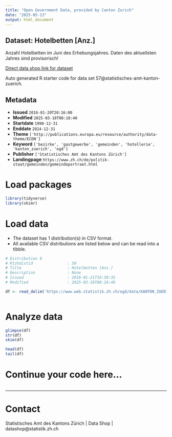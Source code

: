 ```yaml
---
title: "Open Government Data, provided by Canton Zurich"
date: "2025-05-13"
output: html_document
---
```


## Dataset: Hotelbetten [Anz.]

Anzahl Hotelbetten im Juni des Erhebungsjahres. Daten des aktuellsten Jahres sind provisorisch!

[Direct data shop link for dataset](https://www.zh.ch/de/politik-staat/statistik-daten/datenkatalog.html#/datasets/57@statistisches-amt-kanton-zuerich)

Auto generated R starter code for data set 57@statistisches-amt-kanton-zuerich.

## Metadata

- **Issued** `2016-01-20T20:16:00`
- **Modified** `2025-03-18T08:18:40`
- **Startdate** `1990-12-31`
- **Enddate** `2024-12-31`
- **Theme** `['http://publications.europa.eu/resource/authority/data-theme/ECON']`
- **Keyword** `['bezirke', 'gastgewerbe', 'gemeinden', 'hotellerie', 'kanton_zuerich', 'ogd']`
- **Publisher** `['Statistisches Amt des Kantons Zürich']`
- **Landingpage** `https://www.zh.ch/de/politik-staat/gemeinden/gemeindeportraet.html`


# Load packages

```r

library(tidyverse)
library(skimr)

```

# Load data

-   The dataset has 1 distribution(s) in CSV format.
-   All available CSV distributions are listed below and can be read into a tibble.

```r

# Distribution 0
# Ktzhdistid               : 50
# Title                    : Hotelbetten [Anz.]
# Description              : None
# Issued                   : 2016-01-21T16:30:35
# Modified                 : 2025-03-18T08:18:40

df <- read_delim('https://www.web.statistik.zh.ch/ogd/data/KANTON_ZUERICH_301.csv')



```

# Analyze data

```r

glimpse(df)
str(df)
skim(df)

head(df)
tail(df)

```

# Continue your code here...

```r

```

------------------------------------------------------------------------

# Contact

Statistisches Amt des Kantons Zürich | Data Shop | datashop@statistik.zh.ch
